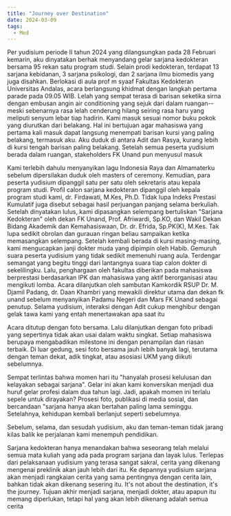 ```yaml
---
title: "Journey over Destination"
date: 2024-03-09
tags:
  - Med
---
```


Per yudisium periode II tahun 2024 yang dilangsungkan pada 28 Februari kemarin, aku dinyatakan berhak menyandang gelar sarjana kedokteran bersama 95 rekan satu program studi. Selain prodi kedokteran, terdapat 13 sarjana kebidanan, 3 sarjana psikologi, dan 2 sarjana ilmu biomedis yang juga disahkan. Berlokasi di aula prof m syaaf Fakultas Kedokteran Universitas Andalas, acara berlangsung khidmat dengan langkah pertama parade pada 09.05 WIB. Lelah yang sempat terasa di barisan seketika sirna dengan embusan angin air conditioning yang sejuk dari dalam ruangan--meski sebenarnya rasa lelah cenderung hilang seiring rasa haru yang meliputi senyum lebar tiap hadirin. Kami masuk sesuai nomor buku pokok yang diurutkan dari belakang. Hal ini bertujuan agar mahasiswa yang pertama kali masuk dapat langsung menempati barisan kursi yang paling belakang, termasuk aku. Aku duduk di antara Adit dan Rasya, kurang lebih di kursi tengah barisan paling belakang. Setelah semua peserta yudisium berada dalam ruangan, stakeholders FK Unand pun menyusul masuk

Kami terlebih dahulu menyanyikan lagu Indonesia Raya dan Almamaterku sebelum dipersilakan duduk oleh masters of ceremony. Kemudian, para peserta yudisium dipanggil satu per satu oleh sekretaris atau kepala program studi. Profil calon sarjana kedokteran dipanggil oleh kepala program studi kami, dr. Firdawati, M.Kes, Ph.D. Tidak lupa Indeks Prestasi Kumulatif juga disebut sebagai hasil perjuangan panjang selama berkuliah. Setelah dinyatakan lulus, kami dipasangkan selempang bertuliskan "Sarjana Kedokteran" oleh dekan FK Unand, Prof. Afriwardi, Sp.KO, dan Wakil Dekan Bidang Akademik dan Kemahasiswaan, Dr. dr. Efrida, Sp.PK(K), M.Kes. Tak lupa sedikit obrolan dan gurauan ringan beliau sampaikan ketika memasangkan selempang. Setelah kembali berada di kursi masing-masing, kami mengucapkan janji dokter muda yang dipimpin oleh Habib. Gemuruh suara peserta yudisium yang tidak sedikit memenuhi ruang aula. Terdengar semangat yang begitu tinggi dari lantangnya suara tiap calon dokter di sekelilingku. Lalu, penghargaan oleh fakultas diberikan pada mahasiswa berprestasi berdasarkan IPK dan mahasiswa yang aktif berorganisasi atau mengikuti lomba. Acara dilanjutkan oleh sambutan Kamkordik RSUP Dr. M. Djamil Padang, dr. Daan Khambri yang mewakili direktur utama dan dekan fk unand sebelum menyanyikan Padamu Negeri dan Mars FK Unand sebagai penutup. Selama yudisium, interaksi dengan Adit cukup menghibur dengan gelak tawa kami yang entah menertawakan apa saat itu


Acara ditutup dengan foto bersama. Lalu dilanjutkan dengan foto pribadi yang sepertinya tidak akan usai dalam waktu singkat. Setiap mahasiswa berupaya mengabadikan milestone ini dengan penampilan dan riasan terbaik. Di luar gedung, sesi foto bersama jauh lebih banyak lagi, terutama dengan teman dekat, adik tingkat, atau asosiasi UKM yang diikuti sebelumnya.


Sempat terlintas bahwa momen hari itu "hanyalah prosesi kelulusan dan kelayakan sebagai sarjana". Gelar ini akan kami konversikan menjadi dua huruf gelar profesi dalam dua tahun lagi. Jadi, apakah momen ini terlalu sepele untuk dirayakan? Prosesi foto, publikasi di media sosial, dan bercandaan "sarjana hanya akan bertahan paling lama seminggu. Setelahnya, kehidupan kembali berlanjut seperti sebelumnya. 

Sebelum, selama, dan sesudah yudisium, aku dan teman-teman tidak jarang kilas balik ke perjalanan kami menempuh pendidikan.


Sarjana kedokteran hanya menandakan bahwa seseorang telah melalui semua mata kuliah yang ada pada program sarjana dan layak lulus. Terlepas dari pelaksanaan yudisium yang terasa sangat sakral,  cerita yang dikenang mengenai preklinik akan jauh lebih dari itu. Ke depannya yudisium sarjana akan menjadi rangkaian cerita yang sama pentingnya dengan cerita lain, bahkan tidak akan dikenang sesering itu. It's not about the destination, it's the journey. Tujuan akhir menjadi sarjana, menjadi dokter, atau apapun itu memang diperlukan, tetapi hal yang akan lebih dikenang adalah semua cerita 

